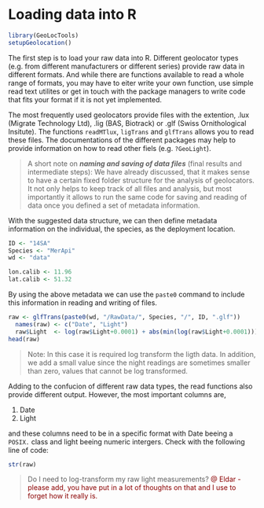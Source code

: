 # Loading data into R {#loadingData}

```r
library(GeoLocTools)
setupGeolocation()
```

The first step is to load your raw data into R. Different geolocator types (e.g. from different manufacturers or different series) provide raw data in different formats. And while there are functions available to read a whole range of formats, you may have to eiter write your own function, use simple read text utilites or get in touch with the package managers to write code that fits your format if it is not yet implemented.

The most frequently used geolocators provide files with the extention, .lux (Migrate Technology Ltd), .lig (BAS, Biotrack) or .glf (Swiss Ornithological Insitute). The functions `readMTlux`, `ligTrans` and `glfTrans` allows you to read these files. The documentations of the different packages may help to provide information on how to read other fiels (e.g. `?GeoLight`).


>A short note on ***naming and saving of data files*** (final results and intermediate steps):
>We have already discussed, that it makes sense to have a certain fixed folder structure for the analysis of geolocators. It not only helps to keep track of all files and analysis, but most importantly it allows to run the same code for saving and reading of data once you defined a set of metadata information.

With the suggested data structure, we can then define metadata information on the individual, the species, as the deployment location.

```r
ID <- "14SA"
Species <- "MerApi"
wd <- "data"

lon.calib <- 11.96
lat.calib <- 51.32
```

By using the above metadata we can use the `paste0` command to include this information in reading and writing of files.

```r
raw <- glfTrans(paste0(wd, "/RawData/", Species, "/", ID, ".glf"))
  names(raw) <- c("Date", "Light")
  raw$Light  <- log(raw$Light+0.0001) + abs(min(log(raw$Light+0.0001)))
head(raw)
```

> Note: In this case it is required log transform the ligth data. In addition, we add a small value since the night readings are sometimes smaller than zero, values that cannot be log transformed.

Adding to the confucion of different raw data types, the read functions also provide different output. However, the most important columns are,

1. Date
2. Light


and these columns need to be in a specific format with Date beeing a `POSIX.` class and light beeing numeric intergers. Check with the following line of code:

```r
str(raw)
```


> Do I need to log-transform my raw light measurements?
> <span style="color:darkred">@ Eldar - please add, you have put in a lot of thoughts on that and I use to forget how it really is.</span>

